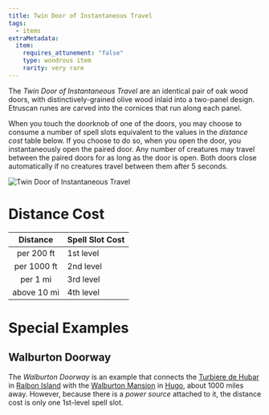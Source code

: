 ```yaml
---
title: Twin Door of Instantaneous Travel
tags:
  - items
extraMetadata:
  item:
    requires_attunement: "false"
    type: wondrous item
    rarity: very rare
---
```



The *Twin Door of Instantaneous Travel* are an identical pair of oak wood doors,
with distinctively-grained olive wood inlaid into a two-panel design. Etruscan
runes are carved into the cornices that run along each panel.

When you touch the doorknob of one of the doors, you may choose to consume a
number of spell slots equivalent to the values in the *distance cost* table
below. If you choose to do so, when you open the door, you instantaneously open
the paired door. Any number of creatures may travel between the paired doors for
as long as the door is open. Both doors close automatically if no creatures
travel between them after 5 seconds.

<Image src={TwinDoorImage} alt="Twin Door of Instantaneous Travel" width={200} />

# Distance Cost

|   Distance  | Spell Slot Cost |
| :---------: | --------------- |
|  per 200 ft | 1st level       |
| per 1000 ft | 2nd level       |
|   per 1 mi  | 3rd level       |
| above 10 mi | 4th level       |

# Special Examples

## Walburton Doorway

The *Walburton Doorway* is an example that connects the
[Turbiere de Hubar](/world/locations/turbiere-de-hubar/) in
[Raibon Island](/world/locations/raibon-island/) with the
[Walburton Mansion](/world/locations/walburton-mansion/) in
[Hugo](/world/locations/hugo/), about 1000 miles away. However, because there is
a *power source* attached to it, the distance cost is only one 1st-level spell
slot.
